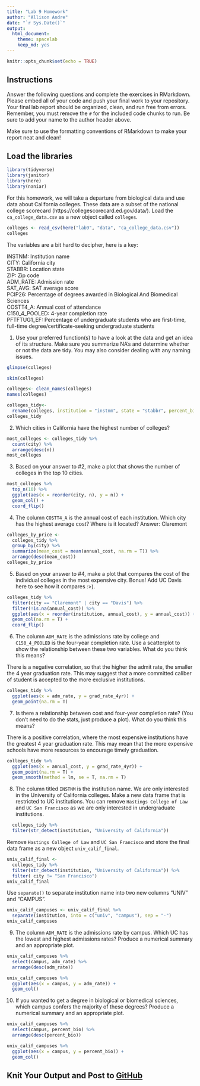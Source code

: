 ```yaml
---
title: "Lab 9 Homework"
author: "Allison Andre"
date: "`r Sys.Date()`"
output:
  html_document: 
    theme: spacelab
    keep_md: yes
---
```


```r
knitr::opts_chunk$set(echo = TRUE)
```

## Instructions
Answer the following questions and complete the exercises in RMarkdown. Please embed all of your code and push your final work to your repository. Your final lab report should be organized, clean, and run free from errors. Remember, you must remove the `#` for the included code chunks to run. Be sure to add your name to the author header above.  

Make sure to use the formatting conventions of RMarkdown to make your report neat and clean!  

## Load the libraries
```r
library(tidyverse)
library(janitor)
library(here)
library(naniar)
``` 

For this homework, we will take a departure from biological data and use data about California colleges. These data are a subset of the national college scorecard (https://collegescorecard.ed.gov/data/). Load the `ca_college_data.csv` as a new object called `colleges`.
```r
colleges <- read_csv(here("lab9", "data", "ca_college_data.csv"))
colleges
```

The variables are a bit hard to decipher, here is a key:  

INSTNM: Institution name  
CITY: California city  
STABBR: Location state  
ZIP: Zip code  
ADM_RATE: Admission rate  
SAT_AVG: SAT average score  
PCIP26: Percentage of degrees awarded in Biological And Biomedical Sciences  
COSTT4_A: Annual cost of attendance  
C150_4_POOLED: 4-year completion rate  
PFTFTUG1_EF: Percentage of undergraduate students who are first-time, full-time degree/certificate-seeking undergraduate students  

1. Use your preferred function(s) to have a look at the data and get an idea of its structure. Make sure you summarize NA's and determine whether or not the data are tidy. You may also consider dealing with any naming issues.
```r
glimpse(colleges)
```

```r
skim(colleges)
```

```r
colleges<- clean_names(colleges)
names(colleges)
```

```r
colleges_tidy<- 
  rename(colleges, institution = "instnm", state = "stabbr", percent_bio = "pcip26", annual_cost = "costt4_a", grad_rate_4yr = "c150_4_pooled", percent_new_students = "pftftug1_ef")
colleges_tidy
```

2. Which cities in California have the highest number of colleges?
```r
most_colleges <- colleges_tidy %>% 
  count(city) %>% 
  arrange(desc(n))
most_colleges
```

3. Based on your answer to #2, make a plot that shows the number of colleges in the top 10 cities.
```r
most_colleges %>% 
  top_n(10) %>% 
  ggplot(aes(x = reorder(city, n), y = n)) +
  geom_col() +
  coord_flip()
```

4. The column `COSTT4_A` is the annual cost of each institution. Which city has the highest average cost? Where is it located?
Answer: Claremont
```r
colleges_by_price <- 
  colleges_tidy %>% 
  group_by(city) %>% 
  summarize(mean_cost = mean(annual_cost, na.rm = T)) %>% 
  arrange(desc(mean_cost))
colleges_by_price
```

5. Based on your answer to #4, make a plot that compares the cost of the individual colleges in the most expensive city. Bonus! Add UC Davis here to see how it compares :>).
```r
colleges_tidy %>% 
  filter(city == "Claremont" | city == "Davis") %>% 
  filter(!is.na(annual_cost)) %>% 
  ggplot(aes(x = reorder(institution, annual_cost), y = annual_cost)) +
  geom_col(na.rm = T) +
  coord_flip()
```

6. The column `ADM_RATE` is the admissions rate by college and `C150_4_POOLED` is the four-year completion rate. Use a scatterplot to show the relationship between these two variables. What do you think this means?

There is a negative correlation, so that the higher the admit rate, the smaller the 4 year graduation rate. This may suggest that a more committed caliber of student is accepted to the more exclusive institutions.
```r
colleges_tidy %>% 
  ggplot(aes(x = adm_rate, y = grad_rate_4yr)) +
  geom_point(na.rm = T)
```

7. Is there a relationship between cost and four-year completion rate? (You don't need to do the stats, just produce a plot). What do you think this means?

There is a positive correlation, where the most expensive institutions have the greatest 4 year graduation rate. This may mean that the more expensive schools have more resources to encourage timely graduation.
```r
colleges_tidy %>% 
  ggplot(aes(x = annual_cost, y = grad_rate_4yr)) +
  geom_point(na.rm = T) +
  geom_smooth(method = lm, se = T, na.rm = T)
```

8. The column titled `INSTNM` is the institution name. We are only interested in the University of California colleges. Make a new data frame that is restricted to UC institutions. You can remove `Hastings College of Law` and `UC San Francisco` as we are only interested in undergraduate institutions.
```r
  colleges_tidy %>% 
  filter(str_detect(institution, "University of California"))
```

Remove `Hastings College of Law` and `UC San Francisco` and store the final data frame as a new object `univ_calif_final`.
```r
univ_calif_final <-
  colleges_tidy %>% 
  filter(str_detect(institution, "University of California")) %>% 
  filter( city != "San Francisco")
univ_calif_final
```

Use `separate()` to separate institution name into two new columns "UNIV" and "CAMPUS".
```r
univ_calif_campuses <- univ_calif_final %>% 
  separate(institution, into = c("univ", "campus"), sep = "-")
univ_calif_campuses
```

9. The column `ADM_RATE` is the admissions rate by campus. Which UC has the lowest and highest admissions rates? Produce a numerical summary and an appropriate plot.
```r
univ_calif_campuses %>% 
  select(campus, adm_rate) %>% 
  arrange(desc(adm_rate))
```

```r
univ_calif_campuses %>% 
  ggplot(aes(x = campus, y = adm_rate)) +
  geom_col()
```

10. If you wanted to get a degree in biological or biomedical sciences, which campus confers the majority of these degrees? Produce a numerical summary and an appropriate plot.
```r
univ_calif_campuses %>% 
  select(campus, percent_bio) %>% 
  arrange(desc(percent_bio))
```

```r
univ_calif_campuses %>% 
  ggplot(aes(x = campus, y = percent_bio)) +
  geom_col()
```

## Knit Your Output and Post to [GitHub](https://github.com/FRS417-DataScienceBiologists)